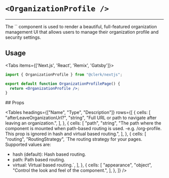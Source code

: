 
# `<OrganizationProfile />`

---

<Images alt="Organization Profile Example" width={1024} height={548} src="/images/ui-components/component-org_profile.svg"/>
The `<OrganizationProfile/>` component is used to render a beautiful, full-featured organization management UI that allows users to manage their organization profile and security settings.

## Usage
<Tabs items={['Next.js', 'React', 'Remix', 'Gatsby']}>
<Tab>
```jsx copy filename="/pages/organization-profile/[[...index]].tsx"
import { OrganizationProfile } from "@clerk/nextjs";

export default function OrganizationProfilePage() {
  return <OrganizationProfile />;
}
```
</Tab>
</Tabs>
## Props

<Tables
  headings={["Name", "Type", "Description"]}
  rows={[
    {
      cells: [
        "afterLeaveOrganizationUrl?",
        "string",
        "Full URL or path to navigate after leaving an organization.",
      ],
    },
    {
      cells: [
        "path",
        "string",
        "The path where the component is mounted when path-based routing is used. -e.g. /org-profile. This prop is ignored in hash and virtual based routing.",
      ],
    },
    {
      cells: [
        "routing",
        "RoutingStrategy",
        `The routing strategy for your pages. Supported values are:
- hash (default): Hash based routing.
- path: Path based routing.
- virtual: Virtual based routing.`,
      ],
    },
    {
      cells: [
        "appearance",
        "object",
        "Control the look and feel of the component.",
      ],
    },
  ]}
/>
